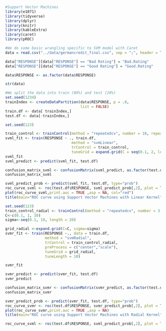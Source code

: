 ```r

#Support Vector Machines
library(e1071)
library(tidyverse)
library(dplyr)
library(knitr)
library(kableExtra)
library(caret)
library(pROC)

```

```r

#We do some basic wrangling specific to SVM model with Caret
data = read.csv("../data/germancredit_final.csv", sep = ";", header = TRUE)

data["RESPONSE"][data["RESPONSE"] == "Bad Rating"] = "Bad.Rating"
data["RESPONSE"][data["RESPONSE"] == "Good Rating"] = "Good.Rating"

data$RESPONSE <- as.factor(data$RESPONSE)

str(data)
```

```r

#We split the data into train (80%) and test (20%)
set.seed(1234)
trainIndex <- createDataPartition(data$RESPONSE, p = .8,
                                  list = FALSE)
train.df <- data[ trainIndex,]
test.df <- data[-trainIndex,]

```

```r
set.seed(123)

train_control <- trainControl(method = "repeatedcv", number = 10, repeats = 3, sampling="down", classProbs = TRUE)
svml_fit <- train(RESPONSE ~ ., train.df, 
                              method = "svmLinear",
                              trControl = train_control, 
                              tuneGrid = expand.grid(C = seq(0.1, 2, length = 20)))
svml_fit
svml_predict <- predict(svml_fit, test.df)

```
```r
confusion_matrix_svml <- confusionMatrix(svml_predict, as.factor(test.df$RESPONSE), positive= "Good.Rating")
confusion_matrix_svml
```

```r
svml_predict_prob <- predict(svml_fit, test.df, type="prob")
roc_curve_svml <- roc(test.df$RESPONSE, svml_predict_prob[,2], plot = TRUE, print.auc = TRUE)
plot(roc_curve_svml,print.auc = TRUE ,asp = NA, col="red")
title(main="ROC curve using Support Vector Machines with Linear Kernel")
```

```r

set.seed(123)
train_control_radial <- trainControl(method = "repeatedcv", number = 3, repeats = 3, sampling="down", classProbs = TRUE)
C<-c(0.1, 1, 10)
sigma<-seq(0.1, 10, length = 20)

grid_radial <-expand.grid(C=C, sigma=sigma)
svmr_fit <- train(RESPONSE ~., data = train.df, 
                  method = "svmRadial", 
                  trControl = train_control_radial, 
                  preProcess = c("center","scale"),
                  tuneGrid = grid_radial,
                  tuneLength = 10)

svmr_fit

svmr_predict <- predict(svmr_fit, test.df)
svmr_predict

```
```r
confusion_matrix_svmr <- confusionMatrix(svmr_predict, as.factor(test.df$RESPONSE), positive="Good.Rating")
confusion_matrix_svmr

```
```r
svmr_predict_prob <- predict(svmr_fit, test.df, type="prob")
roc_curve_svmr <- roc(test.df$RESPONSE, svmr_predict_prob[,2], plot = TRUE, print.auc = TRUE)
plot(roc_curve_svmr,print.auc = TRUE ,asp = NA)
title(main="ROC curve using Support Vector Machines with Radial Kernel")
```

```r
roc_curve_svml <- roc(test.df$RESPONSE, svml_predict_prob[,2], plot = TRUE, print.auc = TRUE, asp=NA, add=TRUE)


```
